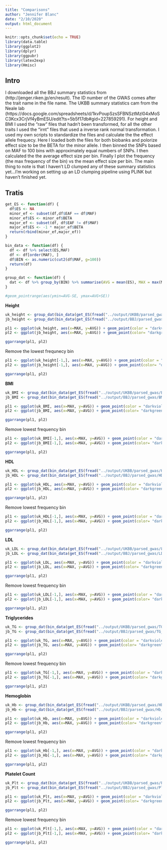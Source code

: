 ```yaml
---
title: "Comparisons"
author: "Jennifer Blanc"
date: "2/10/2020"
output: html_document
---
```


```r
knitr::opts_chunk$set(echo = TRUE)
library(data.table)
library(ggplot2)
library(dplyr)
library(ggpubr)
library(latex2exp)
library(Hmisc)
```

## Intro 

I downloaded all the BBJ summary statistics from (http://jenger.riken.jp/en/result). The ID number of the GWAS comes after the trait name in the file name. The UKBB summary statistics cam from the Neale lab (https://docs.google.com/spreadsheets/d/1kvPoupSzsSFBNSztMzl04xMoSC3Kcx3CrjVf4yBmESU/edit?ts=5b5f17db#gid=227859291). For height and BMI I used the "raw" files that hadn't been transformed, for all the other traits I used the "irnt" files that used a inverse rank normal transformation. I used my own scripts to standardize the files and calculate the the effect allele frequecy. Here I loaded both the files for both biobanks and polorize effect size to be the BETA for the minor allele. I then binned the SNPs based on MAF to 100 bins with approximately equal numbers of SNPs. I then calculated the the average effect size per bin. Finally I plot the frequency (the max frequency of the bin) vs the mean effect size per bin. The main thing to note is that I haven't LD clumped any of these summary statistics yet...I'm working on setting up an LD clumping pipeline using PLINK but haven't finished yet.   

## Tratis 

```r
get_ES <- function(df) {
  df$ES <- NA
  minor_ef <- subset(df,df$EAF == df$MAF)
  minor_ef$ES <- minor_ef$BETA
  major_ef <- subset(df, df$EAF != df$MAF)
  major_ef$ES <- -1 * major_ef$BETA
  return(rbind(minor_ef,major_ef))
} 

bin_data <- function(df) {
  df <- df %>% select(ES,MAF)
  df <- df[order(MAF), ]
  df$BIN <- as.numeric(cut2(df$MAF, g=100))
  return(df)
}

group_dat <- function(df) {
  dat <- df %>% group_by(BIN) %>% summarise(AVG = mean(ES), MAX = max(MAF), NUM_SNPS = n(), SE = sd(ES))
}

#geom_pointrange(aes(ymin=AVG-SE, ymax=AVG+SE))
```


**Height**  
```r
uk_height <- group_dat(bin_data(get_ES(fread("../output/UKBB/parsed_gwas/Height_50_parsed.txt"))))
jb_height <- group_dat(bin_data(get_ES(fread("../output/BBJ/parsed_gwas/Height_135_parsed.txt"))))

pl1 <- ggplot(uk_height, aes(x=MAX, y=AVG)) + geom_point(color = "darkviolet", alpha = 0.5, size = 1.5) + theme_bw() + xlab("Frequency") + ylab("Mean Effect Size") + ggtitle("UKBB") + theme(plot.title = element_text(hjust = 0.5)) + geom_hline(yintercept = 0, color = "darkred", size = 1) + geom_smooth(method = "loess", size = 0.75, color = "navy") + lims(y=c(-3,0.1))
pl2 <- ggplot(jb_height, aes(x=MAX, y=AVG)) + geom_point(color= "darkgreen") + theme_bw()+ xlab("Frequency") + ylab("Mean Effect Size") + ggtitle("BBJ") + theme(plot.title = element_text(hjust = 0.5)) + geom_hline(yintercept = 0, color = "darkred", size = 1) + geom_smooth(method = "loess", size = 0.75, color = "navy") + lims(y=c(-3,0.1))

ggarrange(pl1, pl2)
```


Remove the lowest frequnecy bin 
```r
pl1 <- ggplot(uk_height[-1,], aes(x=MAX, y=AVG)) + geom_point(color = "darkviolet") + theme_bw() + xlab("Frequency") + ylab("Mean Effect Size") + ggtitle("UKBB") + theme(plot.title = element_text(hjust = 0.5)) + geom_hline(yintercept = 0, color = "darkred", size = 1) + geom_smooth(method = "loess", size = 0.75, color = "navy") + lims(y=c(-0.1,0.175))
pl2 <- ggplot(jb_height[-1,], aes(x=MAX, y=AVG)) + geom_point(color= "darkgreen") + theme_bw()+ xlab("Frequency") + ylab("Mean Effect Size") + ggtitle("BBJ") + theme(plot.title = element_text(hjust = 0.5)) + geom_hline(yintercept = 0, color = "darkred", size = 1) + geom_smooth(method = "loess", size = 0.75, color = "navy") + lims(y=c(-0.1, 0.175))

ggarrange(pl1, pl2)
```



**BMI** 
```r
uk_BMI <- group_dat(bin_data(get_ES(fread("../output/UKBB/parsed_gwas/BMI_23104_parsed.txt"))))
jb_BMI <- group_dat(bin_data(get_ES(fread("../output/BBJ/parsed_gwas/BMI_1_parsed.txt"))))

pl1 <- ggplot(uk_BMI, aes(x=MAX, y=AVG)) + geom_point(color = "darkviolet") + theme_bw() + xlab("Frequency") + ylab("Mean Effect Size") + ggtitle("UKBB") + theme(plot.title = element_text(hjust = 0.5)) + geom_hline(yintercept = 0, color = "darkred", size = 1) + geom_smooth(method = "loess", size = 0.75, color = "navy") + lims(y=c(-0.1,0.6))
pl2 <- ggplot(jb_BMI, aes(x=MAX, y=AVG)) + geom_point(color= "darkgreen") + theme_bw()+ xlab("Frequency") + ylab("Mean Effect Size") + ggtitle("BBJ") + theme(plot.title = element_text(hjust = 0.5)) + geom_hline(yintercept = 0, color = "darkred", size = 1) + geom_smooth(method = "loess", size = 0.75, color = "navy") + lims(y=c(-0.1,0.6))

ggarrange(pl1, pl2)
```

Remove lowest frequency bin 
```r
pl1 <- ggplot(uk_BMI[-1,], aes(x=MAX, y=AVG)) + geom_point(color = "darkviolet") + theme_bw() + xlab("Frequency") + ylab("Mean Effect Size") + ggtitle("UKBB") + theme(plot.title = element_text(hjust = 0.5)) + geom_hline(yintercept = 0, color = "darkred", size = 1) + geom_smooth(method = "loess", size = 0.75, color = "navy") + lims(y=c(-0.1,0.1))
pl2 <- ggplot(jb_BMI[-1,], aes(x=MAX, y=AVG)) + geom_point(color= "darkgreen") + theme_bw()+ xlab("Frequency") + ylab("Mean Effect Size") + ggtitle("BBJ") + theme(plot.title = element_text(hjust = 0.5)) + geom_hline(yintercept = 0, color = "darkred", size = 1) + geom_smooth(method = "loess", size = 0.75, color = "navy") + lims(y=c(-.1, 0.1))

ggarrange(pl1, pl2)
```



**HDL** 
```r
uk_HDL <- group_dat(bin_data(get_ES(fread("../output/UKBB/parsed_gwas/HDL_30760_parsed.txt"))))
jb_HDL <- group_dat(bin_data(get_ES(fread("../output/BBJ/parsed_gwas/HDL_47_parsed.txt"))))

pl1 <- ggplot(uk_HDL, aes(x=MAX, y=AVG)) + geom_point(color = "darkviolet") + theme_bw() + xlab("Frequency") + ylab("Mean Effect Size") + ggtitle("UKBB") + theme(plot.title = element_text(hjust = 0.5)) + geom_hline(yintercept = 0, color = "darkred", size = 1) + geom_smooth(method = "loess", size = 0.75, color = "navy") + lims(y=c(-0.1,0.12))
pl2 <- ggplot(jb_HDL, aes(x=MAX, y=AVG)) + geom_point(color= "darkgreen") + theme_bw()+ xlab("Frequency") + ylab("Mean Effect Size") + ggtitle("BBJ") + theme(plot.title = element_text(hjust = 0.5)) + geom_hline(yintercept = 0, color = "darkred", size = 1) + geom_smooth(method = "loess", size = 0.75, color = "navy") + lims(y=c(-0.1,0.12))

ggarrange(pl1, pl2)
```

Remove lowest frequency bin 
```r
pl1 <- ggplot(uk_HDL[-1,], aes(x=MAX, y=AVG)) + geom_point(color = "darkviolet") + theme_bw() + xlab("Frequency") + ylab("Mean Effect Size") + ggtitle("UKBB") + theme(plot.title = element_text(hjust = 0.5)) + geom_hline(yintercept = 0, color = "darkred", size = 1) + geom_smooth(method = "loess", size = 0.75, color = "navy") + lims(y=c(-0.1,0.12))
pl2 <- ggplot(jb_HDL[-1,], aes(x=MAX, y=AVG)) + geom_point(color= "darkgreen") + theme_bw()+ xlab("Frequency") + ylab("Mean Effect Size") + ggtitle("BBJ") + theme(plot.title = element_text(hjust = 0.5)) + geom_hline(yintercept = 0, color = "darkred", size = 1) + geom_smooth(method = "loess", size = 0.75, color = "navy") + lims(y=c(-0.1,0.12))

ggarrange(pl1, pl2)
```


**LDL** 
```r
uk_LDL <- group_dat(bin_data(get_ES(fread("../output/UKBB/parsed_gwas/LDL_30780_parsed.txt"))))
jb_LDL <- group_dat(bin_data(get_ES(fread("../output/BBJ/parsed_gwas/LDL_61_parsed.txt"))))

pl1 <- ggplot(uk_LDL, aes(x=MAX, y=AVG)) + geom_point(color = "darkviolet") + theme_bw() + xlab("Frequency") + ylab("Mean Effect Size") + ggtitle("UKBB") + theme(plot.title = element_text(hjust = 0.5)) + geom_hline(yintercept = 0, color = "darkred", size = 1) + geom_smooth(method = "loess", size = 0.75, color = "navy") + lims(y=c(-0.2,0.1))
pl2 <- ggplot(jb_LDL, aes(x=MAX, y=AVG)) + geom_point(color= "darkgreen") + theme_bw()+ xlab("Frequency") + ylab("Mean Effect Size") + ggtitle("BBJ") + theme(plot.title = element_text(hjust = 0.5)) + geom_hline(yintercept = 0, color = "darkred", size = 1) + geom_smooth(method = "loess", size = 0.75, color = "navy") + lims(y=c(-0.2,0.1))

ggarrange(pl1, pl2)
```

Remove lowest frequency bin 
```r
pl1 <- ggplot(uk_LDL[-1,], aes(x=MAX, y=AVG)) + geom_point(color = "darkviolet") + theme_bw() + xlab("Frequency") + ylab("Mean Effect Size") + ggtitle("UKBB") + theme(plot.title = element_text(hjust = 0.5)) + geom_hline(yintercept = 0, color = "darkred", size = 1) + geom_smooth(method = "loess", size = 0.75, color = "navy") + lims(y=c(-0.2,0.075))
pl2 <- ggplot(jb_LDL[-1,], aes(x=MAX, y=AVG)) + geom_point(color= "darkgreen") + theme_bw()+ xlab("Frequency") + ylab("Mean Effect Size") + ggtitle("BBJ") + theme(plot.title = element_text(hjust = 0.5)) + geom_hline(yintercept = 0, color = "darkred", size = 1) + geom_smooth(method = "loess", size = 0.75, color = "navy") + lims(y=c(-0.2,0.075))

ggarrange(pl1, pl2)
```


**Triglycerides** 
```r
uk_TG <- group_dat(bin_data(get_ES(fread("../output/UKBB/parsed_gwas/TG_30870_parsed.txt"))))
jb_TG <- group_dat(bin_data(get_ES(fread("../output/BBJ/parsed_gwas/TG_109_parsed.txt"))))

pl1 <- ggplot(uk_TG, aes(x=MAX, y=AVG)) + geom_point(color = "darkviolet") + theme_bw() + xlab("Frequency") + ylab("Mean Effect Size") + ggtitle("UKBB") + theme(plot.title = element_text(hjust = 0.5)) + geom_hline(yintercept = 0, color = "darkred", size = 1) + geom_smooth(method = "loess", size = 0.75, color = "navy") + lims(y=c(-0.15,0.1))
pl2 <- ggplot(jb_TG, aes(x=MAX, y=AVG)) + geom_point(color= "darkgreen") + theme_bw()+ xlab("Frequency") + ylab("Mean Effect Size") + ggtitle("BBJ") + theme(plot.title = element_text(hjust = 0.5)) + geom_hline(yintercept = 0, color = "darkred", size = 1) + geom_smooth(method = "loess", size = 0.75, color = "navy") + lims(y=c(-0.15,0.1))

ggarrange(pl1, pl2)
```

Remove lowest frequency bin 
```r
pl1 <- ggplot(uk_TG[-1,], aes(x=MAX, y=AVG)) + geom_point(color = "darkviolet") + theme_bw() + xlab("Frequency") + ylab("Mean Effect Size") + ggtitle("UKBB") + theme(plot.title = element_text(hjust = 0.5)) + geom_hline(yintercept = 0, color = "darkred", size = 1) + geom_smooth(method = "loess", size = 0.75, color = "navy") + lims(y=c(-0.15,0.075))
pl2 <- ggplot(jb_TG[-1,], aes(x=MAX, y=AVG)) + geom_point(color= "darkgreen") + theme_bw()+ xlab("Frequency") + ylab("Mean Effect Size") + ggtitle("BBJ") + theme(plot.title = element_text(hjust = 0.5)) + geom_hline(yintercept = 0, color = "darkred", size = 1) + geom_smooth(method = "loess", size = 0.75, color = "navy") + lims(y=c(-0.15,0.075))

ggarrange(pl1, pl2)
```

**Hemoglobin** 
```r
uk_Hb <- group_dat(bin_data(get_ES(fread("../output/UKBB/parsed_gwas/Hb_30050_parsed.txt"))))
jb_Hb <- group_dat(bin_data(get_ES(fread("../output/BBJ/parsed_gwas/Hb_49_parsed.txt"))))

pl1 <- ggplot(uk_Hb, aes(x=MAX, y=AVG)) + geom_point(color = "darkviolet") + theme_bw() + xlab("Frequency") + ylab("Mean Effect Size") + ggtitle("UKBB") + theme(plot.title = element_text(hjust = 0.5)) + geom_hline(yintercept = 0, color = "darkred", size = 1) + geom_smooth(method = "loess", size = 0.75, color = "navy") + lims(y=c(-0.1,0.07))
pl2 <- ggplot(jb_Hb, aes(x=MAX, y=AVG)) + geom_point(color= "darkgreen") + theme_bw()+ xlab("Frequency") + ylab("Mean Effect Size") + ggtitle("BBJ") + theme(plot.title = element_text(hjust = 0.5)) + geom_hline(yintercept = 0, color = "darkred", size = 1) + geom_smooth(method = "loess", size = 0.75, color = "navy") + lims(y=c(-0.1,0.07))

ggarrange(pl1, pl2)
```

Remove lowest frequency bin  
```r
pl1 <- ggplot(uk_Hb[-1,], aes(x=MAX, y=AVG)) + geom_point(color = "darkviolet") + theme_bw() + xlab("Frequency") + ylab("Mean Effect Size") + ggtitle("UKBB") + theme(plot.title = element_text(hjust = 0.5)) + geom_hline(yintercept = 0, color = "darkred", size = 1) + geom_smooth(method = "loess", size = 0.75, color = "navy") + lims(y=c(-0.1,0.07))
pl2 <- ggplot(jb_Hb[-1,], aes(x=MAX, y=AVG)) + geom_point(color= "darkgreen") + theme_bw()+ xlab("Frequency") + ylab("Mean Effect Size") + ggtitle("BBJ") + theme(plot.title = element_text(hjust = 0.5)) + geom_hline(yintercept = 0, color = "darkred", size = 1) + geom_smooth(method = "loess", size = 0.75, color = "navy") + lims(y=c(-0.1,0.07))

ggarrange(pl1, pl2)
```

**Platelet Count**  
```r
uk_Plt <- group_dat(bin_data(get_ES(fread("../output/UKBB/parsed_gwas/Plt_30080_parsed.txt"))))
jb_Plt <- group_dat(bin_data(get_ES(fread("../output/BBJ/parsed_gwas/Plt_97_parsed.txt"))))

pl1 <- ggplot(uk_Plt, aes(x=MAX, y=AVG)) + geom_point(color = "darkviolet") + theme_bw() + xlab("Frequency") + ylab("Mean Effect Size") + ggtitle("UKBB") + theme(plot.title = element_text(hjust = 0.5)) + geom_hline(yintercept = 0, color = "darkred", size = 1) + geom_smooth(method = "loess", size = 0.75, color = "navy") + lims(y=c(-0.07,0.05))
pl2 <- ggplot(jb_Plt, aes(x=MAX, y=AVG)) + geom_point(color= "darkgreen") + theme_bw()+ xlab("Frequency") + ylab("Mean Effect Size") + ggtitle("BBJ") + theme(plot.title = element_text(hjust = 0.5)) + geom_hline(yintercept = 0, color = "darkred", size = 1) + geom_smooth(method = "loess", size = 0.75, color = "navy") + lims(y=c(-0.07,0.05))

ggarrange(pl1, pl2)
```

Remove lowest frequency bin 
```r
pl1 <- ggplot(uk_Plt[-1,], aes(x=MAX, y=AVG)) + geom_point(color = "darkviolet") + theme_bw() + xlab("Frequency") + ylab("Mean Effect Size") + ggtitle("UKBB") + theme(plot.title = element_text(hjust = 0.5)) + geom_hline(yintercept = 0, color = "darkred", size = 1) + geom_smooth(method = "loess", size = 0.75, color = "navy") + lims(y=c(-0.07,0.05))
pl2 <- ggplot(jb_Plt[-1,], aes(x=MAX, y=AVG)) + geom_point(color= "darkgreen") + theme_bw()+ xlab("Frequency") + ylab("Mean Effect Size") + ggtitle("BBJ") + theme(plot.title = element_text(hjust = 0.5)) + geom_hline(yintercept = 0, color = "darkred", size = 1) + geom_smooth(method = "loess", size = 0.75, color = "navy") + lims(y=c(-0.07,0.05))

ggarrange(pl1, pl2)
```






